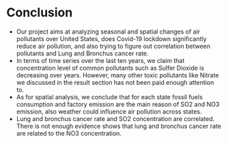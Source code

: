 # Conclusion


* Our project aims at analyzing seasonal and spatial changes of air pollutants over United States, does Covid-19 lockdown significantly reduce air pollution, and also trying to figure out correlation between pollutants and Lung and Bronchus cancer rate.
* In terms of time series over the last ten years, we claim that concentration level of common pollutants such as Sulfer Dioxide is decreasing over years. However, many other toxic pollutants like Nitrate we discussed in the result section has not been paid enough attention to. 
* As for spatial analysis, we conclude that for each state fossil fuels consumption and factory emission are the main reason of SO2 and NO3 emission, also weather could influence air pollution across states.
* Lung and bronchus cancer rate and SO2 concentration are correlated. There is not enough evidence shows that lung and bronchus cancer rate are related to the NO3 concentration.
